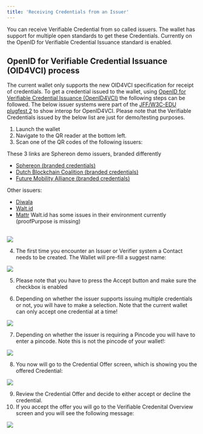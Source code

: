 ```yaml
---
title: 'Receiving Credentials from an Issuer'
---
```



You can receive Verifiable Credential from so called issuers. The wallet has support for multiple open standards to get
these Credentials. Currently on the OpenID for Verifiable Credential Issuance standard is enabled.

## OpenID for Verifiable Credential Issuance (OID4VCI) process

The current wallet only supports the new OID4VCI specification for receipt of credentials. To get a credential issued to
the wallet,
using [OpenID for Verifiable Credential Issuance (OpenID4VCI)](https://openid.net/specs/openid-4-verifiable-credential-issuance-1_0.html)
the following steps can be followed.
The below issuer systems were part of the [JFF/W3C-EDU plugfest 2](https://w3c-ccg.github.io/vc-ed/plugfest-2-2022/) to
show interop for OpenID4VCI. Please note that the Verifiable Credentials issued by the below list are just for
demo/testing purposes.

1. Launch the wallet
2. Navigate to the QR reader at the bottom left.
3. Scan one of the QR codes of the following issuers:

These 3 links are Sphereon demo issuers, branded differently

- [Sphereon (branded credentials)](https://ssi.sphereon.com/demo/issuer/)
- [Dutch Blockchain Coalition (branded credentials)](https://ssi.dutchblockchaincoalition.org/demo/issuer/)
- [Future Mobility Alliance (branded credentials)](https://ssi.future-mobility-alliance.org/demo/issuer/)

Other issuers:

- [Diwala](https://oidc4vc.diwala.io/issue)
- [Walt.id](https://jff.walt.id)
- [Mattr](https://launchpad.mattrlabs.com/)
<Info>Walt.id has some issues in their environment currently (proofPurpose is missing)</Info>

<br/>
   <Frame><img src="/images/mobile-wallet/issuance/1_qr_reader.jpg" width={200}/></Frame>

4. The first time you encounter an Issuer or Verifier system a Contact needs to be created. The Wallet will pre-fill a
   suggest name:

<Frame><img src="/images/mobile-wallet/issuance/2_add_contact.jpg" width={200}/></Frame>

5. Please note that you have to press the Accept button and make sure the checkbox is enabled

6. Depending on whether the issuer supports issuing multiple credentials or not, you will have to make a selection. Note
   that the current wallet can only accept one credential at a time!

<Frame><img src="/images/mobile-wallet/issuance/3_select_creddential_type.jpg" width={200}/></Frame>

7. Depending on whether the issuer is requiring a Pincode you will have to enter a pincode. Note this is not the pincode
   of your wallet!:

<Frame><img src="/images/mobile-wallet/issuance/4_enter_pin.jpg" width={200}/></Frame>

8. You now will go to the Credential Offer screen, which is showing you the offered Credential:

<Frame><img src="/images/mobile-wallet/issuance/5_credential_offer.jpg" width={200}/></Frame>

9. Review the Credential Offer and decide to either accept or decline the credential.
10. If you accept the offer you will go to the Verifiable Credenital Overview screen and you will see the following
    message:

<Frame><img src="/images/mobile-wallet/issuance/6_credential_accepted.jpg" width={200}/></Frame>